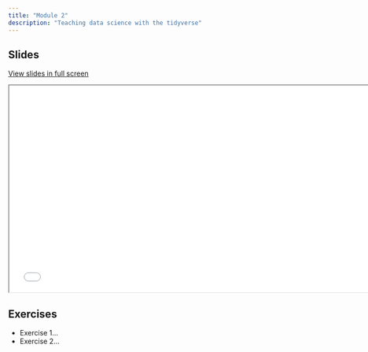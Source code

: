 ```yaml
---
title: "Module 2"
description: "Teaching data science with the tidyverse"
---
```


## Slides

[View slides in full screen](../../modules/02-tidyverse/02-tidyverse.html)

<div>

```{=html}
<iframe class="slide-deck" src="02-tidyverse.html" height="420" width="747"></iframe>
```

</div>

## Exercises

-   Exercise 1...
-   Exercise 2...
